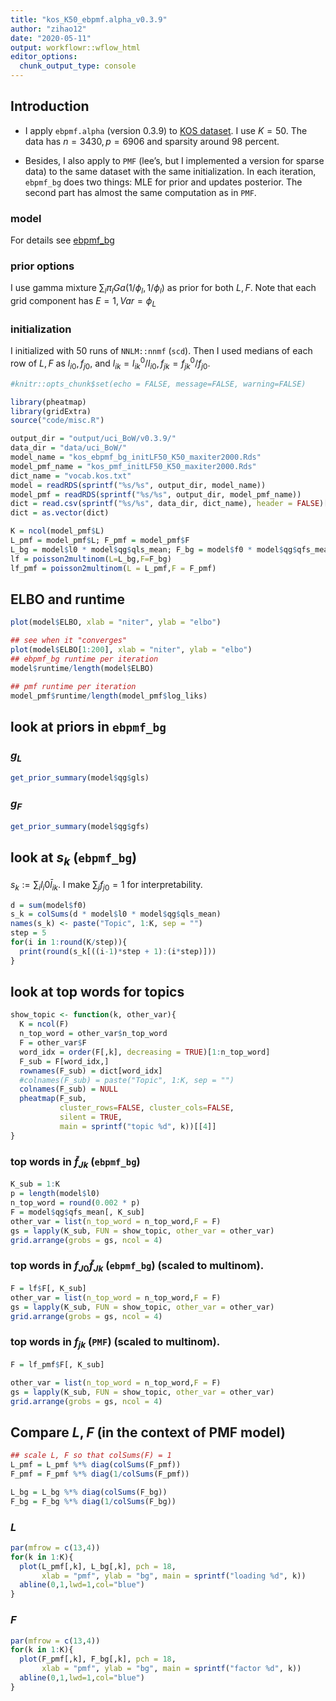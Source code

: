 ```yaml
---
title: "kos_K50_ebpmf.alpha_v0.3.9"
author: "zihao12"
date: "2020-05-11"
output: workflowr::wflow_html
editor_options:
  chunk_output_type: console
---
```


## Introduction

* I apply `ebpmf.alpha` (version 0.3.9) to [KOS dataset](http://archive.ics.uci.edu/ml/machine-learning-databases/bag-of-words/). I use $K = 50$. The data has $n = 3430,p = 6906$ and sparsity around $98$ percent. \

* Besides, I also apply to `PMF` (lee's, but I implemented a version for sparse data) to the same dataset with the same initialization. In each iteration, `ebpmf_bg` does two things: MLE for prior and updates posterior. The second part has almost the same computation as in `PMF`. 

### model
\begin{align}
    & X_{ij} = \sum_k Z_{ijk}\\
    & Z_{ijk} \sim Pois(l_{i0} f_{j0} l_{ik} f_{jk})\\
    & l_{ik} \sim g_{L, k}(.), f_{jk} \sim g_{F, k}(.) 
\end{align}
For details see [ebpmf_bg](https://github.com/stephenslab/ebpmf.alpha/blob/master/derivations/ebpmf_bg.pdf)

### prior options
I use gamma mixture $\sum_l \pi_{l} Ga(1/\phi_l, 1/\phi_l)$ as prior for both $L, F$.  Note that each grid component has $E = 1, Var = \phi_L$

### initialization
I initialized with 50 runs of `NNLM::nnmf` (`scd`). Then I used medians of each row of $L, F$ as $l_{i0}, f_{j0}$, and $l_{ik} = l^0_{ik}/l_{i0}, f_{jk} = f^0_{jk}/f_{j0}$. 

```r
#knitr::opts_chunk$set(echo = FALSE, message=FALSE, warning=FALSE)
```


```r
library(pheatmap)
library(gridExtra)
source("code/misc.R")

output_dir = "output/uci_BoW/v0.3.9/"
data_dir = "data/uci_BoW/"
model_name = "kos_ebpmf_bg_initLF50_K50_maxiter2000.Rds"
model_pmf_name = "kos_pmf_initLF50_K50_maxiter2000.Rds"
dict_name = "vocab.kos.txt"
model = readRDS(sprintf("%s/%s", output_dir, model_name))
model_pmf = readRDS(sprintf("%s/%s", output_dir, model_pmf_name))
dict = read.csv(sprintf("%s/%s", data_dir, dict_name), header = FALSE)[,1]
dict = as.vector(dict)

K = ncol(model_pmf$L)
L_pmf = model_pmf$L; F_pmf = model_pmf$F
L_bg = model$l0 * model$qg$qls_mean; F_bg = model$f0 * model$qg$qfs_mean
lf = poisson2multinom(L=L_bg,F=F_bg)
lf_pmf = poisson2multinom(L = L_pmf,F = F_pmf)
```

## ELBO and runtime

```r
plot(model$ELBO, xlab = "niter", ylab = "elbo")

## see when it "converges"
plot(model$ELBO[1:200], xlab = "niter", ylab = "elbo")
## ebpmf_bg runtime per iteration
model$runtime/length(model$ELBO)

## pmf runtime per iteration
model_pmf$runtime/length(model_pmf$log_liks)
```

## look at priors in `ebpmf_bg`

### $g_L$
```r
get_prior_summary(model$qg$gls)
```

### $g_F$
```r
get_prior_summary(model$qg$gfs)
```

## look at $s_k$ (`ebpmf_bg`)
$s_k := \sum_i l_i0 \bar{l}_{ik}$. I make $\sum_j f_{j0} = 1$ for interpretability. 
```r
d = sum(model$f0)
s_k = colSums(d * model$l0 * model$qg$qls_mean)
names(s_k) <- paste("Topic", 1:K, sep = "")
step = 5
for(i in 1:round(K/step)){
  print(round(s_k[((i-1)*step + 1):(i*step)]))
}
```



## look at top words for topics
```r
show_topic <- function(k, other_var){
  K = ncol(F)
  n_top_word = other_var$n_top_word
  F = other_var$F
  word_idx = order(F[,k], decreasing = TRUE)[1:n_top_word]
  F_sub = F[word_idx,]
  rownames(F_sub) = dict[word_idx]
  #colnames(F_sub) = paste("Topic", 1:K, sep = "")
  colnames(F_sub) = NULL
  pheatmap(F_sub, 
           cluster_rows=FALSE, cluster_cols=FALSE,
           silent = TRUE, 
           main = sprintf("topic %d", k))[[4]]
}
```

### top words in $\bar{f}_{Jk}$ (`ebpmf_bg`)
```r
K_sub = 1:K
p = length(model$l0)
n_top_word = round(0.002 * p)
F = model$qg$qfs_mean[, K_sub]
other_var = list(n_top_word = n_top_word,F = F)
gs = lapply(K_sub, FUN = show_topic, other_var = other_var)
grid.arrange(grobs = gs, ncol = 4)
```

### top words in $f_{J0}\bar{f}_{Jk}$ (`ebpmf_bg`) (scaled to multinom). 
```r
F = lf$F[, K_sub]
other_var = list(n_top_word = n_top_word,F = F)
gs = lapply(K_sub, FUN = show_topic, other_var = other_var)
grid.arrange(grobs = gs, ncol = 4)
```

### top words in $f_{jk}$ (`PMF`) (scaled to multinom). 
```r
F = lf_pmf$F[, K_sub]

other_var = list(n_top_word = n_top_word,F = F)
gs = lapply(K_sub, FUN = show_topic, other_var = other_var)
grid.arrange(grobs = gs, ncol = 4)
```


## Compare $L, F$ (in the context of PMF model)
```r
## scale L, F so that colSums(F) = 1
L_pmf = L_pmf %*% diag(colSums(F_pmf))
F_pmf = F_pmf %*% diag(1/colSums(F_pmf))

L_bg = L_bg %*% diag(colSums(F_bg))
F_bg = F_bg %*% diag(1/colSums(F_bg))
```

### $L$
```r
par(mfrow = c(13,4))
for(k in 1:K){
  plot(L_pmf[,k], L_bg[,k], pch = 18, 
       xlab = "pmf", ylab = "bg", main = sprintf("loading %d", k))
  abline(0,1,lwd=1,col="blue")
}
```

### $F$
```r
par(mfrow = c(13,4))
for(k in 1:K){
  plot(F_pmf[,k], F_bg[,k], pch = 18, 
       xlab = "pmf", ylab = "bg", main = sprintf("factor %d", k))
  abline(0,1,lwd=1,col="blue")
}
```







<!-- ## Look at quantile of topics -->

<!-- ### quantile of $f_{J0}$ (`ebpmf_bg`) -->
<!-- ```{r} -->
<!-- f = model$f0 -->
<!-- probs = seq(0, 1, 0.002) -->
<!-- plot(probs, quantile(f, probs = probs), main = sprintf("topic %d",0)) -->
<!-- ``` -->

<!-- ### quantile of $f_{Jk} (k > 0)$ (`ebpmf_bg`) -->

<!-- ```{r fig.width=16, fig.height=32} -->
<!-- K = length(model$qg$gls) -->
<!-- par(mfrow = c(13,4)) -->
<!-- for(k in 1:K){ -->
<!--   f = model$qg$qfs_mean[,k] -->
<!--   probs = seq(0, 1, 0.002) -->
<!--   plot(probs, quantile(f, probs = probs), main = sprintf("topic %d",k)) -->
<!-- } -->
<!-- ``` -->


<!-- ### quantile of $f_{J0} f_{Jk}$ (`ebpmf_bg`) (scaled to multinom) -->
<!-- ```{r fig.width=16, fig.height=32} -->
<!-- lf = poisson2multinom(F = model$f0 * model$qg$qfs_mean, -->
<!--                  L = model$l0 * model$qg$qls_mean) -->

<!-- K = length(model$qg$gls) -->
<!-- par(mfrow = c(13,4)) -->
<!-- for(k in 1:K){ -->
<!--   f = lf$F[,k] -->
<!--   probs = seq(0, 1, 0.002) -->
<!--   plot(probs, quantile(f, probs = probs), main = sprintf("topic %d",k)) -->
<!-- } -->
<!-- ``` -->

<!-- ### quantile of $f_{Jk}$ (`PMF`) (scaled to multinom) -->
<!-- ```{r fig.width=16, fig.height=32} -->
<!-- lf_pmf = poisson2multinom(F = model_pmf$F, L = model_pmf$L) -->
<!-- par(mfrow = c(13,4)) -->
<!-- for(k in 1:K){ -->
<!--   f = lf_pmf$F[,k] -->
<!--   probs = seq(0, 1, 0.002) -->
<!--   plot(probs, quantile(f, probs = probs), main = sprintf("topic %d",k)) -->
<!-- } -->
<!-- ``` -->





